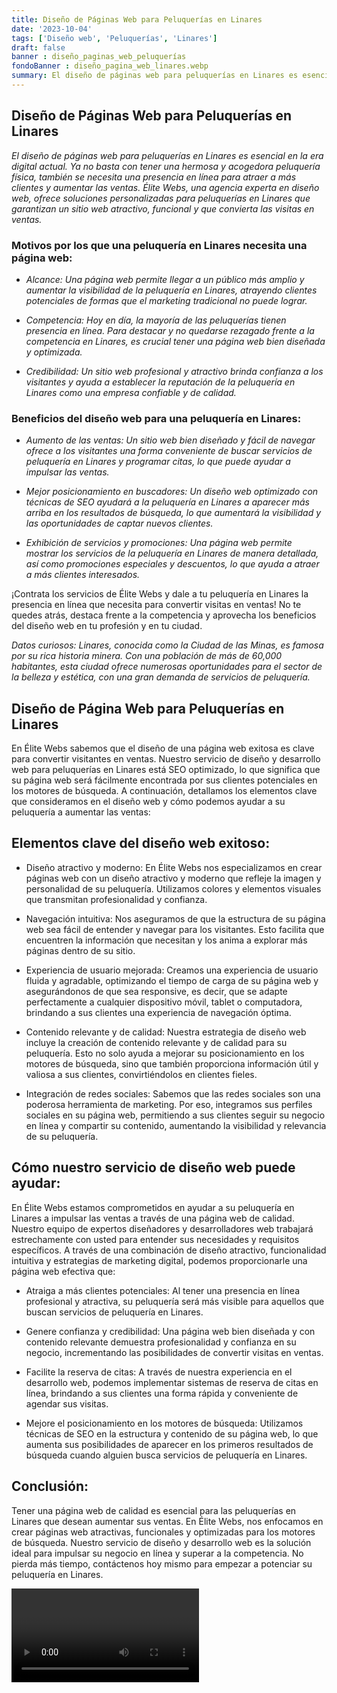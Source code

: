 ```yaml
---
title: Diseño de Páginas Web para Peluquerías en Linares
date: '2023-10-04'
tags: ['Diseño web', 'Peluquerías', 'Linares']
draft: false
banner : diseño_paginas_web_peluquerías
fondoBanner : diseño_pagina_web_linares.webp
summary: El diseño de páginas web para peluquerías en Linares es esencial en la era digital actual. Ya no basta con tener una hermosa y acogedora peluquería física, también se necesita una presencia en línea para atraer a más clientes y aumentar las ventas. Élite Webs, una agencia experta en diseño web, ofrece soluciones personalizadas para peluquerías en Linares que garantizan un sitio web atractivo, funcional y que convierta las visitas en ventas.
---
```


## Diseño de Páginas Web para Peluquerías en Linares

*El diseño de páginas web para peluquerías en Linares es esencial en la era digital actual. Ya no basta con tener una hermosa y acogedora peluquería física, también se necesita una presencia en línea para atraer a más clientes y aumentar las ventas. Élite Webs, una agencia experta en diseño web, ofrece soluciones personalizadas para peluquerías en Linares que garantizan un sitio web atractivo, funcional y que convierta las visitas en ventas.*

### Motivos por los que una peluquería en Linares necesita una página web:

- *Alcance: Una página web permite llegar a un público más amplio y aumentar la visibilidad de la peluquería en Linares, atrayendo clientes potenciales de formas que el marketing tradicional no puede lograr.*

- *Competencia: Hoy en día, la mayoría de las peluquerías tienen presencia en línea. Para destacar y no quedarse rezagado frente a la competencia en Linares, es crucial tener una página web bien diseñada y optimizada.*

- *Credibilidad: Un sitio web profesional y atractivo brinda confianza a los visitantes y ayuda a establecer la reputación de la peluquería en Linares como una empresa confiable y de calidad.*

### Beneficios del diseño web para una peluquería en Linares:

- *Aumento de las ventas: Un sitio web bien diseñado y fácil de navegar ofrece a los visitantes una forma conveniente de buscar servicios de peluquería en Linares y programar citas, lo que puede ayudar a impulsar las ventas.*

- *Mejor posicionamiento en buscadores: Un diseño web optimizado con técnicas de SEO ayudará a la peluquería en Linares a aparecer más arriba en los resultados de búsqueda, lo que aumentará la visibilidad y las oportunidades de captar nuevos clientes.*

- *Exhibición de servicios y promociones: Una página web permite mostrar los servicios de la peluquería en Linares de manera detallada, así como promociones especiales y descuentos, lo que ayuda a atraer a más clientes interesados.*

¡Contrata los servicios de Élite Webs y dale a tu peluquería en Linares la presencia en línea que necesita para convertir visitas en ventas! No te quedes atrás, destaca frente a la competencia y aprovecha los beneficios del diseño web en tu profesión y en tu ciudad.

*Datos curiosos: Linares, conocida como la Ciudad de las Minas, es famosa por su rica historia minera. Con una población de más de 60,000 habitantes, esta ciudad ofrece numerosas oportunidades para el sector de la belleza y estética, con una gran demanda de servicios de peluquería.*

<GifSeo />

<Cta />

## Diseño de Página Web para Peluquerías en Linares

En Élite Webs sabemos que el diseño de una página web exitosa es clave para convertir visitantes en ventas. Nuestro servicio de diseño y desarrollo web para peluquerías en Linares está SEO optimizado, lo que significa que su página web será fácilmente encontrada por sus clientes potenciales en los motores de búsqueda. A continuación, detallamos los elementos clave que consideramos en el diseño web y cómo podemos ayudar a su peluquería a aumentar las ventas:

## Elementos clave del diseño web exitoso:

- Diseño atractivo y moderno: En Élite Webs nos especializamos en crear páginas web con un diseño atractivo y moderno que refleje la imagen y personalidad de su peluquería. Utilizamos colores y elementos visuales que transmitan profesionalidad y confianza.

- Navegación intuitiva: Nos aseguramos de que la estructura de su página web sea fácil de entender y navegar para los visitantes. Esto facilita que encuentren la información que necesitan y los anima a explorar más páginas dentro de su sitio.

- Experiencia de usuario mejorada: Creamos una experiencia de usuario fluida y agradable, optimizando el tiempo de carga de su página web y asegurándonos de que sea responsive, es decir, que se adapte perfectamente a cualquier dispositivo móvil, tablet o computadora, brindando a sus clientes una experiencia de navegación óptima.

- Contenido relevante y de calidad: Nuestra estrategia de diseño web incluye la creación de contenido relevante y de calidad para su peluquería. Esto no solo ayuda a mejorar su posicionamiento en los motores de búsqueda, sino que también proporciona información útil y valiosa a sus clientes, convirtiéndolos en clientes fieles.

- Integración de redes sociales: Sabemos que las redes sociales son una poderosa herramienta de marketing. Por eso, integramos sus perfiles sociales en su página web, permitiendo a sus clientes seguir su negocio en línea y compartir su contenido, aumentando la visibilidad y relevancia de su peluquería.

## Cómo nuestro servicio de diseño web puede ayudar:

En Élite Webs estamos comprometidos en ayudar a su peluquería en Linares a impulsar las ventas a través de una página web de calidad. Nuestro equipo de expertos diseñadores y desarrolladores web trabajará estrechamente con usted para entender sus necesidades y requisitos específicos. A través de una combinación de diseño atractivo, funcionalidad intuitiva y estrategias de marketing digital, podemos proporcionarle una página web efectiva que:

- Atraiga a más clientes potenciales: Al tener una presencia en línea profesional y atractiva, su peluquería será más visible para aquellos que buscan servicios de peluquería en Linares.

- Genere confianza y credibilidad: Una página web bien diseñada y con contenido relevante demuestra profesionalidad y confianza en su negocio, incrementando las posibilidades de convertir visitas en ventas.

- Facilite la reserva de citas: A través de nuestra experiencia en el desarrollo web, podemos implementar sistemas de reserva de citas en línea, brindando a sus clientes una forma rápida y conveniente de agendar sus visitas.

- Mejore el posicionamiento en los motores de búsqueda: Utilizamos técnicas de SEO en la estructura y contenido de su página web, lo que aumenta sus posibilidades de aparecer en los primeros resultados de búsqueda cuando alguien busca servicios de peluquería en Linares.

## Conclusión:

Tener una página web de calidad es esencial para las peluquerías en Linares que desean aumentar sus ventas. En Élite Webs, nos enfocamos en crear páginas web atractivas, funcionales y optimizadas para los motores de búsqueda. Nuestro servicio de diseño y desarrollo web es la solución ideal para impulsar su negocio en línea y superar a la competencia. No pierda más tiempo, contáctenos hoy mismo para empezar a potenciar su peluquería en Linares.

<Video />

<CtaBot job='Peluquerías' city='Linares'/>

<Gmaps query='Linares+españa+maps' />
